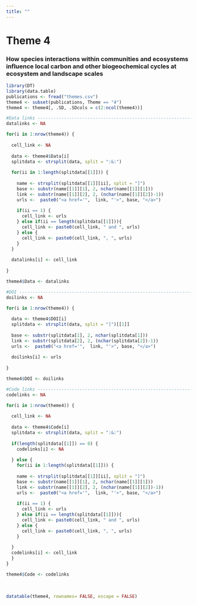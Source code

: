 ```yaml
---
title: ""
---
```


# Theme 4

### How species interactions within communities and ecosystems influence local carbon and other biogeochemical cycles at ecosystem and landscape scales

```r
library(DT)
library(data.table)
publications <- fread("themes.csv")
theme4 <- subset(publications, Theme == "4")
theme4 <- theme4[, .SD, .SDcols = c(2:ncol(theme4))]

#Data links ------------------------------------------------------------------------
datalinks <- NA

for(i in 1:nrow(theme4)) {
  
  cell_link <- NA
  
  data <- theme4$Data[i]
  splitdata <- strsplit(data, split = ":&:")
  
  for(ii in 1:length(splitdata[[1]])) {
    
    name <- strsplit(splitdata[[1]][ii], split = "]")
    base <- substr(name[[1]][1], 2, nchar(name[[1]][1]))
    link <- substr(name[[1]][2], 2, (nchar(name[[1]][2])-1))
    urls <-  paste0("<a href='",  link, "'>", base, "</a>")
    
    if(ii == 1) {
      cell_link <- urls
    } else if(ii == length(splitdata[[1]])){
      cell_link <- paste0(cell_link, " and ", urls)
    } else {
      cell_link <- paste0(cell_link, ", ", urls)
    }
  }
  
  datalinks[i] <- cell_link
  
}

theme4$Data <- datalinks

#DOI -------------------------------------------------------------------------------
doilinks <- NA

for(i in 1:nrow(theme4)) {
  
  data <- theme4$DOI[i]
  splitdata <- strsplit(data, split = "]")[[1]]
  
  base <- substr(splitdata[1], 2, nchar(splitdata[1]))
  link <- substr(splitdata[2], 2, (nchar(splitdata[2])-1))
  urls <-  paste0("<a href='",  link, "'>", base, "</a>")
  
  doilinks[i] <- urls
  
}

theme4$DOI <- doilinks

#Code links ------------------------------------------------------------------------
codelinks <- NA

for(i in 1:nrow(theme4)) {
  
  cell_link <- NA
  
  data <- theme4$Code[i]
  splitdata <- strsplit(data, split = ":&:")
  
  if(length(splitdata[[1]]) == 0) {
    codelinks[i] <- NA
    
  } else {
    for(ii in 1:length(splitdata[[1]])) {
      
    name <- strsplit(splitdata[[1]][ii], split = "]")
    base <- substr(name[[1]][1], 2, nchar(name[[1]][1]))
    link <- substr(name[[1]][2], 2, (nchar(name[[1]][2])-1))
    urls <-  paste0("<a href='",  link, "'>", base, "</a>")
    
    if(ii == 1) {
      cell_link <- urls
    } else if(ii == length(splitdata[[1]])){
      cell_link <- paste0(cell_link, " and ", urls)
    } else {
      cell_link <- paste0(cell_link, ", ", urls)
    }
    
  }
  codelinks[i] <- cell_link
  }
}

theme4$Code <- codelinks
```

<br>

```r
datatable(theme4, rownames= FALSE, escape = FALSE)
```
